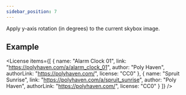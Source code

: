 ```yaml
---
sidebar_position: 7
---
```



<OptionDescriptor type="number" defaultVal="0" />

Apply y-axis rotation (in degrees) to the current skybox image.

## Example
<div className="columns">
  <div className="column">
    <View3D
      src="/egjs-view3d/model/meshopt/alarm.glb"
      skybox="/egjs-view3d/texture/spruit_sunrise_1k.hdr"
      skyboxRotation={0}
      showExampleCode />
  </div>
  <div className="column">
    <View3D
      src="/egjs-view3d/model/meshopt/alarm.glb"
      skybox="/egjs-view3d/texture/spruit_sunrise_1k.hdr"
      skyboxRotation={180}
      showExampleCode />
  </div>
</div>
<div className="columns">
  <div className="column">
    <View3D
      src="/egjs-view3d/model/meshopt/alarm.glb"
      skybox="/egjs-view3d/texture/spruit_sunrise_1k.hdr"
      skyboxRotation={90}
      showExampleCode />
  </div>
  <div className="column">
    <View3D
      src="/egjs-view3d/model/meshopt/alarm.glb"
      skybox="/egjs-view3d/texture/spruit_sunrise_1k.hdr"
      skyboxRotation={-90}
      showExampleCode />
  </div>
</div>

<License items={[
  {
    name: "Alarm Clock 01",
    link: "https://polyhaven.com/a/alarm_clock_01",
    author: "Poly Haven",
    authorLink: "https://polyhaven.com/",
    license: "CC0"
  },
  {
    name: "Spruit Sunrise",
    link: "https://polyhaven.com/a/spruit_sunrise",
    author: "Poly Haven",
    authorLink: "https://polyhaven.com/",
    license: "CC0"
  }
]} />
